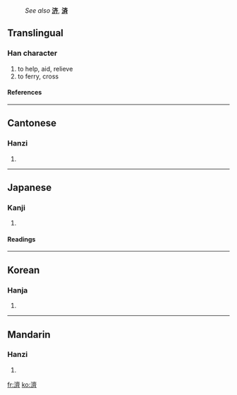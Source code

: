 :''See also '' '''[[济]]''', '''[[済]]'''

==Translingual==
===Han character===
{{Han char|rn=85|rad=水|as=14|sn=17|four=3012<sub>3</sub>|canj=水卜X (EYX)}}
# to help, aid, relieve
# to ferry, cross
====References====
{{Han ref|kx=0656.010|dkj=18498|dj=1066.090|hdz=31771.120|uh=6FDF|ud=28639|bh=C0D9|bd=49369}}

----
==Cantonese==
===Hanzi===
{{yue-hanzi|jyut=|y=jai2, jai3}}
# {{defn|Cantonese}}

----
==Japanese==
===Kanji===
{{ja-kanji|grade=|rs=水14}}
# {{defn|Japanese}} 
====Readings====
{{ja-readings|on=[[さい]] (sai), [[せい]] (sei)|kun=[[すむ]] (sumu)}}

----
==Korean==
===Hanja===
{{ko-hanja|hangeul=제|eumhun=|rv=je|mr=che|y=cey}}
# {{defn|Korean}}

----
==Mandarin==
===Hanzi===
{{cmn-hanzi|sim=济|pin=[[jǐ]] (ji3), [[jì]] (ji4), [[qí]] (qi2)|wg=chi<sup>3</sup>, chi<sup>4</sup>, ch'i<sup>2</sup>}}
# {{defn|Mandarin}}

[[fr:濟]]
[[ko:濟]]